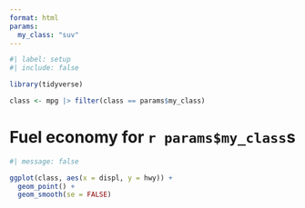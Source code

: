 ```yaml
---
format: html
params:
  my_class: "suv"
---
```


```r
#| label: setup
#| include: false

library(tidyverse)

class <- mpg |> filter(class == params$my_class)
```

# Fuel economy for `r params$my_class`s

```r
#| message: false

ggplot(class, aes(x = displ, y = hwy)) + 
  geom_point() + 
  geom_smooth(se = FALSE)
```